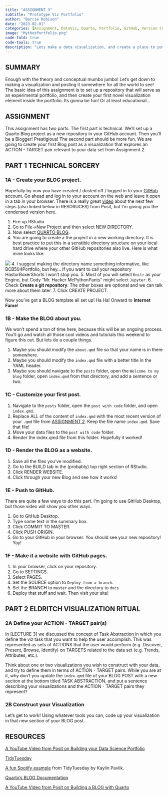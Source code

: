 ```yaml
---
title: "ASSIGNMENT 3"
subtitle: "Prototype Viz Portfolio"
author: "Barrie Robison"
date: "2023-02-01"
categories: [Assignment, DataViz, Quarto, Portfolio, GitHub, Version Control]
image: "MythosPortfolio.png"
code-fold: true
code-tools: true
description: "Lets make a data visualization, and create a place to put it!"
---
```


## SUMMARY

Enough with the theory and conceptual mumbo jumbo!  Let's get down to making a visualization and posting it somewhere for all the world to see!  The basic idea of this assignment is to set up a repository that will serve as an experimental portfolio, and then create your first novel visualization element inside the portfolio.  Its gonna be fun!  Or at least educational... 

## ASSIGNMENT

This assignment has two parts.  The first part is technical.  We'll set up a Quarto Blog project as a new repository in your GitHub account.  Then you'll be a Blogger!  Prestigious!  The second part should be more fun.  We are going to create your first Blog post as a visualization that explores an ACTION - TARGET pair relevant to your data set from Assignment 2.

## PART 1 TECHNICAL SORCERY

### 1A - Create your BLOG project.

Hopefully by now you have created / dusted off / logged in to your  [GitHub](https://github.com) account. Go ahead and log in to your account on the web and leave it open in a tab in your browser.  There is a really great [video](https://www.youtube.com/watch?v=xtSFXtDf4cM){target="_blank"} about the next few steps (also linked below in RESORUCES) from Posit, but I'm giving you the condensed version here.

1. Fire up RStudio.
2. Go to File->New Project and then select NEW DIRECTORY.
3. Now select [QUARTO BLOG]().
4. You are going to create a the project in a new working directory.  It is best practice to put this in a senstible directory structure on your local hard drive where your other GitHub repositories also live.  Here is what mine looks like:

![](BarrieDir.png)
4. I suggest making the directory name something informative, like BCB504Portfolio, but hey... If you want to call your repository HasturBoxerShorts I won't stop you.
5. Most of you will select `Knitr` as your Engine, but Cody "Mr. Hacker McPythonPants" might select `Jupyter`.
6. Check **Create a git repository**.  The other boxes are optional and we can talk more about them later.
7. Click CREATE PROJECT.

Now you've got a BLOG template all set up!  Ha Ha!  Onward to **Internet Fame**!

### 1B - Make the BLOG about you.

We won't spend a ton of time here, because this will be an ongoing process.  You'll go and watch all those cool videos and tutorials this weekend to figure this out.  But lets do a couple things.

1. Maybe you should modify the `about.qmd` file so that your name is in there somewhere.
2. Maybe you should modify the `index.qmd` file with a better title in the YAML header.
3. Maybe you should navigate to the `posts` folder, open the `Welcome to my blog` folder, open `index.qmd` from that directory, and add a sentence or two.

### 1C - Customize your first post.

1. Navigate to the `posts` folder, open the `post with code` folder, and open `index.qmd`.
2. Replace ALL of the content of `index.qmd` with the most recent version of your `.qmd` file from [ASSIGNMENT 2](https://professorpolymorphic.github.io/RobisonWebSite/BCB520/posts/A2-YourData/).  Keep the file name `index.qmd`. Save that file!
3. Move your data files to the `post with code` folder.
4. Render the index.qmd file from this folder.  Hopefully it worked!

### 1D - Render the BLOG as a website.

1. Save all the files you've modified.
2. Go to the BUILD tab in the (probably) top right section of RStudio.
3. Click RENDER WEBSITE.
4. Click through your new Blog and see how it works!

### 1E - Push to GitHub.

There are quite a few ways to do this part.  I'm going to use GitHub Desktop, but those video will show you other ways.

1. Go to GitHub Desktop.
2. Type some text in the summary box.
3. Click COMMIT TO MASTER.
4. Click PUSH ORIGIN.
5. Go to your GitHub in your browser.  You should see your new repository!  Yay!

### 1F - Make it a website with GitHub pages.

1. In your browser, click on your repository.
2. Go to SETTINGS.
3. Select PAGES.
4. Set the SOURCE option to `Deploy from a branch`.
5. Set the BRANCH to `master` and the directory to `docs`
6. Deploy that stuff and wait.  Then visit your site!

## PART 2 ELDRITCH VISUALIZATION RITUAL

### 2A Define your ACTION - TARGET pair(s)

In [LECTURE 3] we discussed the concept of [Task Abstraction]{.red} in which you define the viz task that you want to help the user accomplish.  This was represented as sets of [ACTIONS]{.red} that the user would perform (e.g. Discover, Present, Browse, Identify) on [TARGETS]{.red} related to the data set (e.g. Trends, Attributes, etc.).

Think about one or two visualizations you wish to construct with your data, and try to define them in terms of ACTION - TARGET pairs.  While you are at it, why don't you update the `index.qmd` file of your BLOG POST with a new seciton at the bottom titled TASK ABSTRACTION, and put a sentence describing your visualizations and the ACTION - TARGET pairs they represent?  

### 2B Construct your Visualization

Let's get to work!  Using whatever tools you can, code up your visualization in that new section of your BLOG post.  


## RESOURCES

[A YouTube Video from Posit on Building your Data Science Portfolio](https://www.youtube.com/watch?v=xtSFXtDf4cM){target="_blank"}

[TidyTuesday](https://www.tidytuesday.com){target="_blank"}

[A fun Spotify example](https://www.kaylinpavlik.com/classifying-songs-genres/){target="_blank"} from TidyTuesday by Kaylin Pavlik.

[Quarto's BLOG Documentation](https://quarto.org/docs/websites/website-blog.html){target=_blank"}

[A YouTube Video from Posit on Building a BLOG with Quarto](https://www.youtube.com/watch?v=CVcvXfRyfE0&t=0s){target="_blank"}
